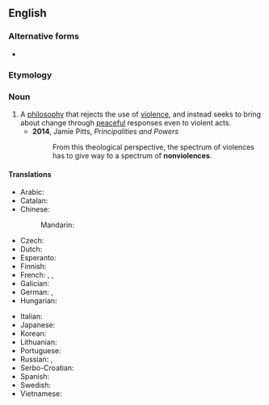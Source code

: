 {{also|non-violence}}

==English==

===Alternative forms===
* {{l|en|non-violence}}

===Etymology===
{{prefix|en|non|violence}}

===Noun===
{{wikipedia}}
{{en-noun|-|s}}

# A [[philosophy]] that rejects the use of [[violence]], and instead seeks to bring about change through [[peaceful]] responses even to violent acts.
#* '''2014''', Jamie Pitts, ''Principalities and Powers''
#*: From this theological perspective, the spectrum of violences has to give way to a spectrum of '''nonviolences'''.

====Translations====
{{trans-top|philosophy that rejects violence}}
* Arabic: {{t|ar|اللاعنف|m}}
* Catalan: {{t+|ca|no-violència|f}}
* Chinese:
*: Mandarin: {{t+|cmn|非暴力|tr=fēibàolì|sc=Hani}}
* Czech: {{t|cs|nenásilí|n}}
* Dutch: {{t+|nl|geweldloosheid|f}}
* Esperanto: {{t|eo|neperforto}}
* Finnish: {{t+|fi|väkivallattomuus}}
* French: {{t+|fr|non-violence|f}}, {{t+|fr|non-résistance|f}} {{qualifier|dated}}, {{t|fr|non resistance|f}} {{qualifier|dated}}
* Galician: {{t|gl|non violencia|f}}
* German: {{t|de|Gewaltlosigkeit|f}}, {{t|de|Gewaltfreiheit|f}}
* Hungarian: {{t+|hu|erőszakmentesség}}
{{trans-mid}}
* Italian: {{t+|it|nonviolenza|f}}
* Japanese: {{t|ja|非暴力|tr=hibōryoku|sc=Jpan}}
* Korean: {{t-needed|ko}}
* Lithuanian: {{t-needed|lt}}
* Portuguese: {{t|pt|não-violência|f}}
* Russian: {{t+|ru|ненаси́лие|n}}, {{t|ru|отка́з от примене́ния наси́льственных мето́дов|m}}
* Serbo-Croatian: {{t|sh|nenasilje|n}}
* Spanish: {{t|es|abstención de la violencia|f}}
* Swedish: {{t+|sv|icke-våld|n}}
* Vietnamese: {{t-needed|vi}}
{{trans-bottom}}